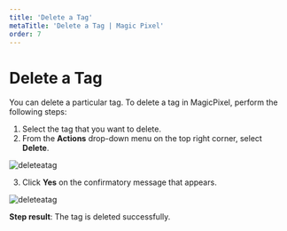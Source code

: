---
title: 'Delete a Tag'
metaTitle: 'Delete a Tag | Magic Pixel'
order: 7
---

# Delete a Tag
You can delete a particular tag.
To delete a tag in MagicPixel, perform the following steps:
1.	Select the tag that you want to delete.
2.	From the **Actions** drop-down menu on the top right corner, select **Delete**.

![deleteatag](/images/tagsimages/deleteatag.png)

3.	Click **Yes** on the confirmatory message that appears.

![deleteatag](/images/tagsimages/deletetagconfirmation.png)

**Step result**: The tag is deleted successfully.